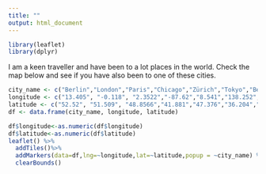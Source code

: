 ```yaml
---
title: ""
output: html_document
---
```



```r
library(leaflet)
library(dplyr)
```

I am a keen traveller and have been to a lot places in the world. Check the map below and see if you have also been to one of these cities.  

```r
city_name <- c("Berlin","London","Paris","Chicago","Zürich","Tokyo","Beijing","Milan","Shanghai","New York","Los Angeles","Sydney","Hawaii","Hong Kong")
longitude <- c("13.405", "-0.118", "2.3522","-87.62","8.541","138.252","116.407","9.190","121.473","-73.935","-118.243","151.209","-155.84","114.17")
latitude <- c("52.52", "51.509", "48.8566","41.881","47.376","36.204","39.904","45.464","31.230","40.7306","34.05","-33.865","19.74","22.302")
df <- data.frame(city_name, longitude, latitude)

df$longitude<-as.numeric(df$longitude)
df$latitude<-as.numeric(df$latitude)
leaflet() %>% 
  addTiles()%>% 
  addMarkers(data=df,lng=~longitude,lat=~latitude,popup = ~city_name) %>%
  clearBounds() 
```